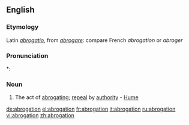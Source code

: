 ==English==
===Etymology===
Latin ''[[abrogatio]]'', from ''[[abrogare]]'': compare French ''abrogation'' or ''abroger''

===Pronunciation===
*:{{rhymes|eɪʃǝn}}

===Noun===
{{en-noun}}
#The act of [[abrogating]]; [[repeal]] by [[authority]] - [[Hume]]

[[de:abrogation]]
[[el:abrogation]]
[[fr:abrogation]]
[[it:abrogation]]
[[ru:abrogation]]
[[vi:abrogation]]
[[zh:abrogation]]